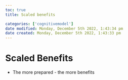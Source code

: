 ```yaml
---
toc: true
title: Scaled benefits

categories: ['cognitivemodel']
date modified: Monday, December 5th 2022, 1:43:34 pm
date created: Monday, December 5th 2022, 1:43:33 pm
---
```


# Scaled Benefits

- The more prepared - the more benefits



